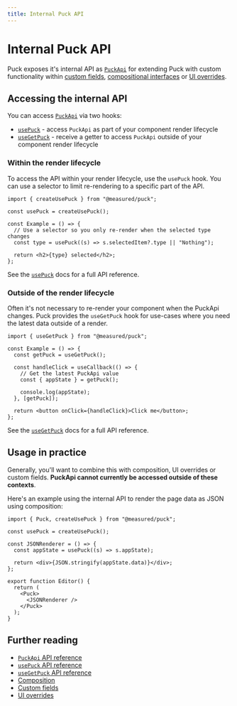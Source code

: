 ```yaml
---
title: Internal Puck API
---
```


# Internal Puck API

Puck exposes it's internal API as [`PuckApi`](/docs/api-reference/puck-api) for extending Puck with custom functionality within [custom fields](/docs/extending-puck/custom-fields), [compositional interfaces](/docs/extending-puck/composition) or [UI overrides](/docs/extending-puck/ui-overrides).

## Accessing the internal API

You can access [`PuckApi`](/docs/api-reference/puck-api) via two hooks:

- [`usePuck`](/docs/api-reference/functions/use-puck) - access `PuckApi` as part of your component render lifecycle
- [`useGetPuck`](/docs/api-reference/functions/use-get-puck) - receive a getter to access `PuckApi` outside of your component render lifecycle

### Within the render lifecycle

To access the API within your render lifecycle, use the `usePuck` hook. You can use a selector to limit re-rendering to a specific part of the API.

```tsx copy
import { createUsePuck } from "@measured/puck";

const usePuck = createUsePuck();

const Example = () => {
  // Use a selector so you only re-render when the selected type changes
  const type = usePuck((s) => s.selectedItem?.type || "Nothing");

  return <h2>{type} selected</h2>;
};
```

See the [`usePuck`](/docs/api-reference/functions/use-puck) docs for a full API reference.

### Outside of the render lifecycle

Often it's not necessary to re-render your component when the PuckApi changes. Puck provides the `useGetPuck` hook for use-cases where you need the latest data outside of a render.

```tsx copy
import { useGetPuck } from "@measured/puck";

const Example = () => {
  const getPuck = useGetPuck();

  const handleClick = useCallback(() => {
    // Get the latest PuckApi value
    const { appState } = getPuck();

    console.log(appState);
  }, [getPuck]);

  return <button onClick={handleClick}>Click me</button>;
};
```

See the [`useGetPuck`](/docs/api-reference/functions/use-get-puck) docs for a full API reference.

## Usage in practice

Generally, you'll want to combine this with composition, UI overrides or custom fields. **PuckApi cannot currently be accessed outside of these contexts**.

Here's an example using the internal API to render the page data as JSON using composition:

```tsx
import { Puck, createUsePuck } from "@measured/puck";

const usePuck = createUsePuck();

const JSONRenderer = () => {
  const appState = usePuck((s) => s.appState);

  return <div>{JSON.stringify(appState.data)}</div>;
};

export function Editor() {
  return (
    <Puck>
      <JSONRenderer />
    </Puck>
  );
}
```

## Further reading

- [`PuckApi` API reference](/docs/api-reference/puck-api)
- [`usePuck` API reference](/docs/api-reference/functions/use-puck)
- [`useGetPuck` API reference](/docs/api-reference/functions/use-get-puck)
- [Composition](/docs/extending-puck/composition)
- [Custom fields](/docs/extending-puck/custom-fields)
- [UI overrides](/docs/extending-puck/ui-overrides)
